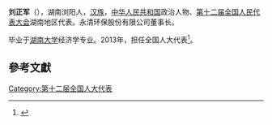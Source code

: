 '''刘正军'''（{{bd|1967年||}}），湖南浏阳人，[[汉族|汉族]]，[[中华人民共和国|中华人民共和国]]政治人物、[[第十二届全国人民代表大会|第十二届全国人民代表大会]]湖南地区代表。永清环保股份有限公司董事长。

毕业于[[湖南大学|湖南大学]]经济学专业。2013年，担任全国人大代表<ref>{{cite news|title=全国人大代表信息-刘正军|url=http://210.82.31.1:8084/delegate/viewDelegate.action?dbid=121663|accessdate=2013-04-05|newspaper=全国人大网|archive-url=https://web.archive.org/web/20160306050746/http://www.npc.gov.cn/delegate/viewDelegate.action?dbid=121663|archive-date=2016-03-06|dead-url=yes}}</ref>。

==參考文獻==
{{reflist}}
{{中国政治人物小作品}}

[[Category:第十二届全国人大代表|Category:第十二届全国人大代表]]